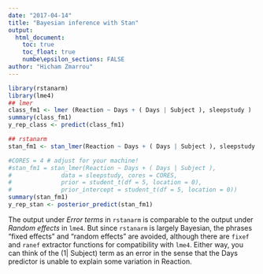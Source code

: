 ```yaml
---
date: "2017-04-14"
title: "Bayesian inference with Stan"
output:
  html_document:
    toc: true
    toc_float: true
    numbe\epsilon_sections: FALSE
author: "Hicham Zmarrou"
---
```



```r
library(rstanarm)
library(lme4)
## lmer
class_fm1 <- lmer (Reaction ~ Days + ( Days | Subject ), sleepstudy )
summary(class_fm1)  
y_rep_class <- predict(class_fm1)

## rstanarm
stan_fm1 <- stan_lmer(Reaction ~ Days + ( Days | Subject ), sleepstudy )

#CORES = 4 # adjust for your machine!
#stan_fm1 = stan_lmer(Reaction ~ Days + ( Days | Subject ),
#              data = sleepstudy, cores = CORES,
#              prior = student_t(df = 5, location = 0),
#              prior_intercept = student_t(df = 5, location = 0))
summary(stan_fm1)
y_rep_stan <- posterior_predict(stan_fm1)

```


The output under _Error terms_ in `rstanarm` is comparable to the output under _Random effects_ in `lme4`. But since `rstanarm` is largely Bayesian, the phrases "fixed effects" and "random effects" are avoided, although there are `fixef` and `ranef` extractor functions for compatibility with `lme4`. Either way, you can think of the (1| Subject) term as an error in the sense that the Days predictor is unable to explain some variation in Reaction.



